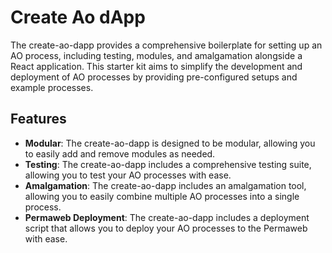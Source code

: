 # Create Ao dApp

The create-ao-dapp provides a comprehensive boilerplate for setting up an AO process, including testing, modules, and amalgamation alongside a React application. This starter kit aims to simplify the development and deployment of AO processes by providing pre-configured setups and example processes.

## Features

- **Modular**: The create-ao-dapp is designed to be modular, allowing you to easily add and remove modules as needed.
- **Testing**: The create-ao-dapp includes a comprehensive testing suite, allowing you to test your AO processes with ease.
- **Amalgamation**: The create-ao-dapp includes an amalgamation tool, allowing you to easily combine multiple AO processes into a single process.
- **Permaweb Deployment**: The create-ao-dapp includes a deployment script that allows you to deploy your AO processes to the Permaweb with ease.